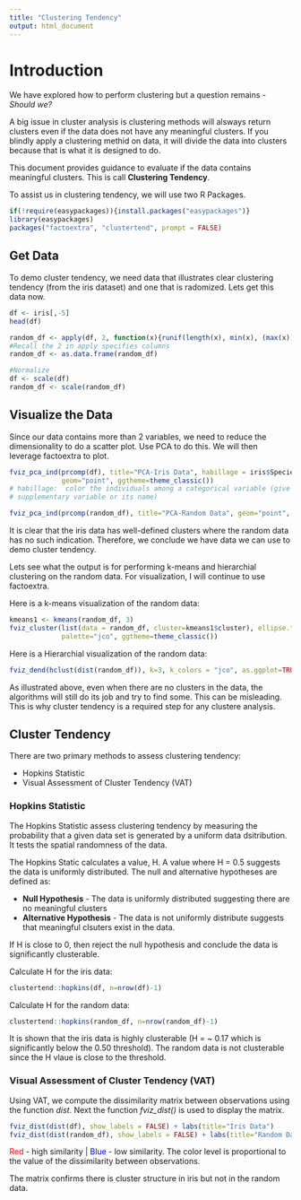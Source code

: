 ```yaml
---
title: "Clustering Tendency"
output: html_document
---
```

# Introduction

We have explored how to perform clustering but a question remains - *Should we?*

A big issue in cluster analysis is clustering methods will alsways return clusters even if the data does not have any meaningful clusters.  If you blindly apply a clustering methid on data, it will divide the data into clusters because that is what it is designed to do.

This document provides guidance to evaluate if the data contains meaningful clusters.  This is call **Clustering Tendency**.

To assist us in clustering tendency, we will use two R Packages.

```r
if(!require(easypackages)){install.packages("easypackages")}
library(easypackages)
packages("factoextra", "clustertend", prompt = FALSE)
```

## Get Data

To demo cluster tendency, we need data that illustrates clear clustering tendency (from the iris dataset) and one that is radomized.  Lets get this data now.

```r
df <- iris[,-5]
head(df)

random_df <- apply(df, 2, function(x){runif(length(x), min(x), (max(x)))})#this makes a matrix
#Recall the 2 in apply specifies columns
random_df <- as.data.frame(random_df)

#Normalize
df <- scale(df)
random_df <- scale(random_df)
```

## Visualize the Data

Since our data contains more than 2 variables, we need to reduce the dimensionality to do a scatter plot.  Use PCA to do this.  We will then leverage factoextra to plot.

```r
fviz_pca_ind(prcomp(df), title="PCA-Iris Data", habillage = iris$Species, palette = "jco", 
             geom="point", ggtheme=theme_classic())
# habillage:  color the individuals among a categorical variable (give the number of the categorical 
# supplementary variable or its name)

fviz_pca_ind(prcomp(random_df), title="PCA-Random Data", geom="point", ggtheme=theme_classic())
```

It is clear that the iris data has well-defined clusters where the random data has no such indication.  Therefore, we conclude we have data we can use to demo cluster tendency.

Lets see what the output is for performing k-means and hierarchial clustering on the random data.  For visualization, I will continue to use factoextra.

Here is a k-means visualization of the random data:

```r
kmeans1 <- kmeans(random_df, 3)
fviz_cluster(list(data = random_df, cluster=kmeans1$cluster), ellipse.type = "norm", geom="point", stand=FALSE,
             palette="jco", ggtheme=theme_classic())
```

Here is a Hierarchial visualization of the random data:

```r
fviz_dend(hclust(dist(random_df)), k=3, k_colors = "jco", as.ggplot=TRUE, show_labels=FALSE)
```

As illustrated above, even when there are no clusters in the data, the algorithms will still do its job and try to find some.  This can be misleading.  This is why cluster tendency is a required step for any clustere analysis.

## Cluster Tendency

There are two primary methods to assess clustering tendency:

- Hopkins Statistic
- Visual Assessment of Cluster Tendency (VAT)

### Hopkins Statistic

The Hopkins Statistic assess clustering tendency by measuring the probability that a given data set is generated by a uniform data dsitribution. It tests the spatial randomness of the data.

The Hopkins Static calculates a value, H.  A value where H = 0.5 suggests the data is uniformly distributed.  The null and alternative hypotheses are defined as:

- **Null Hypothesis** - The data is uniformly distributed suggesting there are no meaningful clusters
- **Alternative Hypothesis** - The data is not uniformly distribute suggests that meaningful clsuters exist in the data.  

If H is close to 0, then reject the null hypothesis and conclude the data is significantly clusterable.

Calculate H for the iris data:
```r
clustertend::hopkins(df, n=nrow(df)-1)
```

Calculate H for the random data:
```r
clustertend::hopkins(random_df, n=nrow(random_df)-1)
```

It is shown that the iris data is highly clusterable (H = ~ 0.17 which is significantly below the 0.50 threshold).  The random data is not clusterable since the H vlaue is close to the threshold.

### Visual Assessment of Cluster Tendency (VAT)

Using VAT, we compute the dissimilarity matrix between observations using the function *dist*.  Next the function *fviz_dist()* is used to display the matrix.

```r
fviz_dist(dist(df), show_labels = FALSE) + labs(title="Iris Data")
fviz_dist(dist(random_df), show_labels = FALSE) + labs(title="Random Data")
```

<span style="color:red">Red</span> - high similarity | <span style="color:blue">Blue</span> - low similarity.  The color level is proportional to the value of the dissimilarity between observations.

The matrix confirms there is cluster structure in iris but not in the random data.
